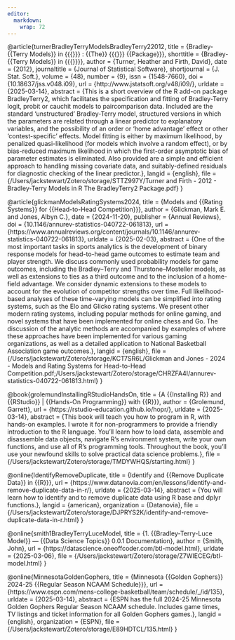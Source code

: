 ```yaml
---
editor: 
  markdown: 
    wrap: 72
---
```


@article{turnerBradleyTerryModelsBradleyTerry22012, title =
{Bradley-{{Terry Models}} in {{{\mkbibemph{R}}}} : {{The}}
{{{\textbf{BradleyTerry2}}}} {{Package}}}, shorttitle = {Bradley-{{Terry
Models}} in {{{\mkbibemph{R}}}}}, author = {Turner, Heather and Firth,
David}, date = {2012}, journaltitle = {Journal of Statistical Software},
shortjournal = {J. Stat. Soft.}, volume = {48}, number = {9}, issn =
{1548-7660}, doi = {10.18637/jss.v048.i09}, url =
{http://www.jstatsoft.org/v48/i09/}, urldate = {2025-03-14}, abstract =
{This is a short overview of the R add-on package BradleyTerry2, which
facilitates the specification and fitting of Bradley-Terry logit, probit
or cauchit models to paircomparison data. Included are the standard
‘unstructured’ Bradley-Terry model, structured versions in which the
parameters are related through a linear predictor to explanatory
variables, and the possibility of an order or ‘home advantage’ effect or
other ‘contest-specific’ effects. Model fitting is either by maximum
likelihood, by penalized quasi-likelihood (for models which involve a
random effect), or by bias-reduced maximum likelihood in which the
first-order asymptotic bias of parameter estimates is eliminated. Also
provided are a simple and efficient approach to handling missing
covariate data, and suitably-defined residuals for diagnostic checking
of the linear predictor.}, langid = {english}, file =
{/Users/jackstewart/Zotero/storage/STTZ997Y/Turner and Firth - 2012 -
Bradley-Terry Models in R The BradleyTerry2 Package.pdf} }

@article{glickmanModelsRatingSystems2024, title = {Models and {{Rating
Systems}} for {{Head-to-Head Competition}}}, author = {Glickman, Mark E.
and Jones, Albyn C.}, date = {2024-11-20}, publisher = {Annual Reviews},
doi = {10.1146/annurev-statistics-040722-061813}, url =
{https://www.annualreviews.org/content/journals/10.1146/annurev-statistics-040722-061813},
urldate = {2025-02-03}, abstract = {One of the most important tasks in
sports analytics is the development of binary response models for
head-to-head game outcomes to estimate team and player strength. We
discuss commonly used probability models for game outcomes, including
the Bradley–Terry and Thurstone–Mosteller models, as well as extensions
to ties as a third outcome and to the inclusion of a home-field
advantage. We consider dynamic extensions to these models to account for
the evolution of competitor strengths over time. Full likelihood-based
analyses of these time-varying models can be simplified into rating
systems, such as the Elo and Glicko rating systems. We present other
modern rating systems, including popular methods for online gaming, and
novel systems that have been implemented for online chess and Go. The
discussion of the analytic methods are accompanied by examples of where
these approaches have been implemented for various gaming organizations,
as well as a detailed application to National Basketball Association
game outcomes.}, langid = {english}, file =
{/Users/jackstewart/Zotero/storage/KCT7SR6L/Glickman and Jones - 2024 -
Models and Rating Systems for Head-to-Head
Competition.pdf;/Users/jackstewart/Zotero/storage/CHRZFA4I/annurev-statistics-040722-061813.html}
}

@book{grolemundInstallingRStudioHandsOn, title = {A {{Installing R}} and
{{RStudio}} \| {{Hands-On Programming}} with {{R}}}, author =
{Grolemund, Garrett}, url = {https://rstudio-education.github.io/hopr/},
urldate = {2025-03-14}, abstract = {This book will teach you how to
program in R, with hands-on examples. I wrote it for non-programmers to
provide a friendly introduction to the R language. You’ll learn how to
load data, assemble and disassemble data objects, navigate R’s
environment system, write your own functions, and use all of R’s
programming tools. Throughout the book, you’ll use your newfound skills
to solve practical data science problems.}, file =
{/Users/jackstewart/Zotero/storage/TMDYWHQS/starting.html} }

@online{IdentifyRemoveDuplicate, title = {Identify and {{Remove
Duplicate Data}} in {{R}}}, url =
{https://www.datanovia.com/en/lessons/identify-and-remove-duplicate-data-in-r/},
urldate = {2025-03-14}, abstract = {You will learn how to identify and
to remove duplicate data using R base and dplyr functions.}, langid =
{american}, organization = {Datanovia}, file =
{/Users/jackstewart/Zotero/storage/DJPRYS2K/identify-and-remove-duplicate-data-in-r.html}
}

@online{smith1BradleyTerryLuceModel, title = {1. {{Bradley-Terry-Luce
Model}} — {{Data Science Topics}} 0.0.1 Documentation}, author = {Smith,
John}, url = {https://datascience.oneoffcoder.com/btl-model.html},
urldate = {2025-03-06}, file =
{/Users/jackstewart/Zotero/storage/Z7WIECEG/btl-model.html} }

@online{MinnesotaGoldenGophers, title = {Minnesota {{Golden Gophers}}
2024-25 {{Regular Season NCAAM Schedule}}}, url =
{https://www.espn.com/mens-college-basketball/team/schedule/\_/id/135},
urldate = {2025-03-14}, abstract = {ESPN has the full 2024-25 Minnesota
Golden Gophers Regular Season NCAAM schedule. Includes game times, TV
listings and ticket information for all Golden Gophers games.}, langid =
{english}, organization = {ESPN}, file =
{/Users/jackstewart/Zotero/storage/E89HDTCL/135.html} }
